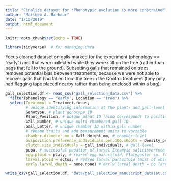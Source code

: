 ```yaml
---
title: "Finalize dataset for *Phenotypic evolution is more constrained in simpler food webs*"
author: "Matthew A. Barbour"
date: "1/15/2019"
output: html_document
---
```


```r
knitr::opts_chunk$set(echo = TRUE)

library(tidyverse)  # for managing data
```

Focus cleaned dataset on galls marked for the experiment (phenology == "early") and that were collected while they were still on the tree (rather than bags that fell to the ground). Subsetting galls that remained on trees removes potential bias between treatments, because we were not able to recover galls that had fallen from the tree in the Control treatment (they only had flagging tape placed nearby rather than being enclosed within a bag).

```r
gall_selection.df <- read_csv("gall_selection_data.csv") %>%
  filter(phenology == "early", Location == "tree") %>%
  select(Treatment = Treatment.focus, 
         # unique identifying information at the plant- and gall-level
         Genotype, # plant genotype ID
         Plant_Position, # unique plant ID (also corresponds to position within the common garden experiment)
         Gall_Number, # unique multi-chambered gall ID
         Gall_Letter, # unique chamber ID within gall number
         # rename traits and add measurement units to variable
         chamber.diameter_mm = Gall_Height_mm, # chamber-level
         oviposition.preference_individuals.per.100.shoots = Density_per_100_shoots, # plant-level
         clutch.size_individuals = gall_individuals, # gall-level
         pupa, # successful pupation of larval Iteomyia salicisverruca
         egg.ptoid = platy, # reared egg parasitoid, Platygaster sp. from gall chamber
         larval.ptoid = ectos, # reared larval parasitoid (most of which were ectoparasitoids) from gall chamber
         early.larval.death = none.none) # early larval death = no larva or exit hole associated with gall chamber

write_csv(gall_selection.df, "data/gall_selection_manuscript_dataset.csv")
```

